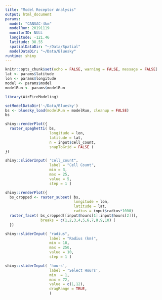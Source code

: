 ```yaml
---
title: "Model Receptor Analysis"
output: html_document
params:
  model: "CANSAC-4km"
  modelRun: 20191119
  monitorID: NULL
  longitude: -121.46
  latitude: 38.55
  spatialDataDir: "~/Data/Spatial"
  modelDataDir: "~/Data/Bluesky"
runtime: shiny
---
```


```r
knitr::opts_chunk$set(echo = FALSE, warning = FALSE, message = FALSE)
lat <- params$latitude
lon <- params$longitude
model <- params$model
modelRun <- params$modelRun
```

```r
library(AirFireModeling)
```

```r
setModelDataDir('~/Data/Bluesky')
bs <- bluesky_load(modelRun = modelRun, cleanup = FALSE)
bs
```

```r
shiny::renderPlot({
  raster_spaghetti( bs, 
                    longitude = lon, 
                    latitude = lat, 
                    n = input$cell_count, 
                    snapToGrid = FALSE )
})
```

```r
shiny::sliderInput( "cell_count", 
                    label = "Cell Count",
                    min = 3, 
                    max = 25, 
                    value = 5, 
                    step = 1 )
```


```r
shiny::renderPlot({
  bs_cropped <- raster_subset( bs, 
                               longitude = lon, 
                               latitude = lat, 
                               radius = input$radius*1000)
  raster_facet( bs_cropped[[input$hours[1]:input$hours[2]]], 
                breaks = c(1,2,3,4,5,6,7,8,9,10) )
  })
```

```r
shiny::sliderInput( "radius", 
                    label = "Radius (km)",
                    min = 10, 
                    max = 250, 
                    value = 10, 
                    step = 1 )

shiny::sliderInput( 'hours', 
                    label = 'Select Hours', 
                    min  = 1, 
                    max = 72, 
                    value = c(1,12), 
                    dragRange = TRUE, 
                    )

```


